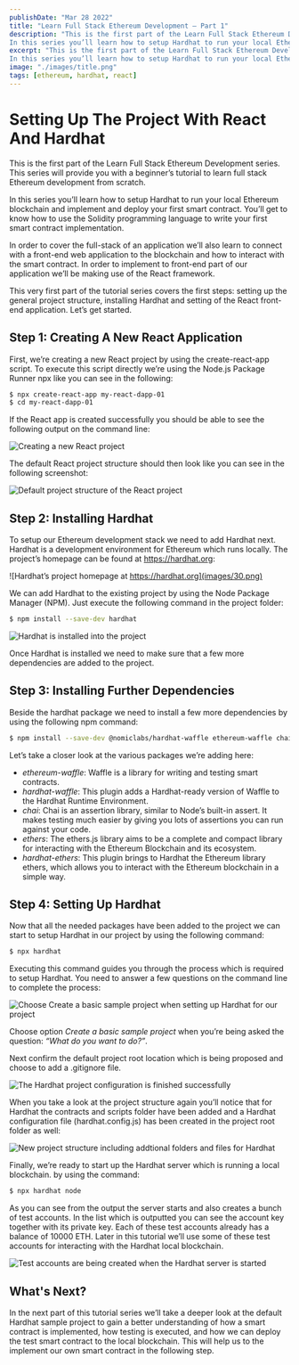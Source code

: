 ```yaml
---
publishDate: "Mar 28 2022"
title: "Learn Full Stack Ethereum Development — Part 1"
description: "This is the first part of the Learn Full Stack Ethereum Development series. This series will provide you with a beginner’s tutorial to learn full stack Ethereum development from scratch.
In this series you’ll learn how to setup Hardhat to run your local Ethereum blockchain and implement and deploy your first smart contract. You’ll get to know how to use the Solidity programming language to write your first smart contract implementation."
excerpt: "This is the first part of the Learn Full Stack Ethereum Development series. This series will provide you with a beginner’s tutorial to learn full stack Ethereum development from scratch.
In this series you’ll learn how to setup Hardhat to run your local Ethereum blockchain and implement and deploy your first smart contract. You’ll get to know how to use the Solidity programming language to write your first smart contract implementation."
image: "./images/title.png"
tags: [ethereum, hardhat, react]
---
```


# Setting Up The Project With React And Hardhat

This is the first part of the Learn Full Stack Ethereum Development series. This series will provide you with a beginner’s tutorial to learn full stack Ethereum development from scratch.

In this series you’ll learn how to setup Hardhat to run your local Ethereum blockchain and implement and deploy your first smart contract. You’ll get to know how to use the Solidity programming language to write your first smart contract implementation.

In order to cover the full-stack of an application we’ll also learn to connect with a front-end web application to the blockchain and how to interact with the smart contract. In order to implement to front-end part of our application we’ll be making use of the React framework.

This very first part of the tutorial series covers the first steps: setting up the general project structure, installing Hardhat and setting of the React front-end application. Let’s get started.

## Step 1: Creating A New React Application

First, we’re creating a new React project by using the create-react-app script. To execute this script directly we’re using the Node.js Package Runner npx like you can see in the following:

```bash
$ npx create-react-app my-react-dapp-01
$ cd my-react-dapp-01
```

If the React app is created successfully you should be able to see the following output on the command line:

![Creating a new React project](./images/10.png)

The default React project structure should then look like you can see in the following screenshot:

![Default project structure of the React project](images/20.png)

## Step 2: Installing Hardhat

To setup our Ethereum development stack we need to add Hardhat next. Hardhat is a development environment for Ethereum which runs locally. The project’s homepage can be found at https://hardhat.org:

![Hardhat’s project homepage at https://hardhat.org](images/30.png)

We can add Hardhat to the existing project by using the Node Package Manager (NPM). Just execute the following command in the project folder:

```bash
$ npm install --save-dev hardhat
```

![Hardhat is installed into the project](./images/40.png)

Once Hardhat is installed we need to make sure that a few more dependencies are added to the project.

## Step 3: Installing Further Dependencies

Beside the hardhat package we need to install a few more dependencies by using the following npm command:

```bash 
$ npm install --save-dev @nomiclabs/hardhat-waffle ethereum-waffle chai @nomiclabs/hardhat-ethers ethers
```

Let’s take a closer look at the various packages we’re adding here:

- *ethereum-waffle*: Waffle is a library for writing and testing smart contracts.
- *hardhat-waffle*: This plugin adds a Hardhat-ready version of Waffle to the Hardhat Runtime Environment.
- *chai*: Chai is an assertion library, similar to Node’s built-in assert. It makes testing much easier by giving you lots of assertions you can run against your code.
- *ethers*: The ethers.js library aims to be a complete and compact library for interacting with the Ethereum Blockchain and its ecosystem.
- *hardhat-ethers*: This plugin brings to Hardhat the Ethereum library ethers, which allows you to interact with the Ethereum blockchain in a simple way.

## Step 4: Setting Up Hardhat

Now that all the needed packages have been added to the project we can start to setup Hardhat in our project by using the following command:

```bash
$ npx hardhat
```

Executing this command guides you through the process which is required to setup Hardhat. You need to answer a few questions on the command line to complete the process:

![Choose Create a basic sample project when setting up Hardhat for our project](./images/50.png)

Choose option *Create a basic sample project* when you’re being asked the question: *“What do you want to do?”*.

Next confirm the default project root location which is being proposed and choose to add a .gitignore file.

![The Hardhat project configuration is finished successfully
](./images/60.png)

When you take a look at the project structure again you’ll notice that for Hardhat the contracts and scripts folder have been added and a Hardhat configuration file (hardhat.config.js) has been created in the project root folder as well:

![New project structure including addtional folders and files for Hardhat](images/70.png)

Finally, we’re ready to start up the Hardhat server which is running a local blockchain. by using the command:

```bash
$ npx hardhat node
```

As you can see from the output the server starts and also creates a bunch of test accounts. In the list which is outputted you can see the account key together with its private key. Each of these test accounts already has a balance of 10000 ETH. Later in this tutorial we’ll use some of these test accounts for interacting with the Hardhat local blockchain.

![Test accounts are being created when the Hardhat server is started](./images/80.png)

## What's Next?

In the next part of this tutorial series we’ll take a deeper look at the default Hardhat sample project to gain a better understanding of how a smart contract is implemented, how testing is executed, and how we can deploy the test smart contract to the local blockchain. This will help us to the implement our own smart contract in the following step.


